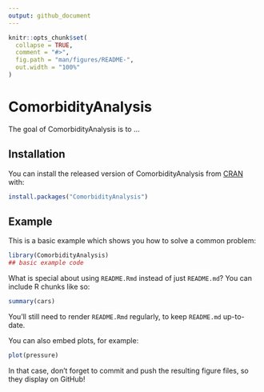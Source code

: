 ```yaml
---
output: github_document
---
```


<!-- README.md is generated from README.Rmd. Please edit that file -->

```r
knitr::opts_chunk$set(
  collapse = TRUE,
  comment = "#>",
  fig.path = "man/figures/README-",
  out.width = "100%"
)
```

# ComorbidityAnalysis

<!-- badges: start -->
<!-- badges: end -->

The goal of ComorbidityAnalysis is to ...

## Installation

You can install the released version of ComorbidityAnalysis from [CRAN](https://CRAN.R-project.org) with:

``` r
install.packages("ComorbidityAnalysis")
```

## Example

This is a basic example which shows you how to solve a common problem:

```r
library(ComorbidityAnalysis)
## basic example code
```

What is special about using `README.Rmd` instead of just `README.md`? You can include R chunks like so:

```r
summary(cars)
```

You'll still need to render `README.Rmd` regularly, to keep `README.md` up-to-date.

You can also embed plots, for example:

```r
plot(pressure)
```

In that case, don't forget to commit and push the resulting figure files, so they display on GitHub!
